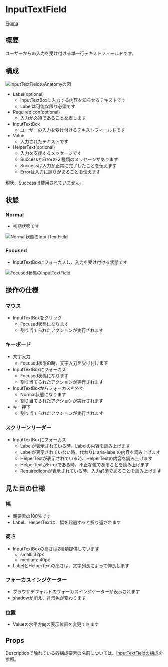 

<Meta title="Components/InputTextField" of={InputTextFieldStories} />

# InputTextField

[Figma](https://www.figma.com/file/0EL4UsBtC46KFG7WkKreiYi5/%F0%9F%8E%A8--%F0%9F%92%BB--kintone-UI-Design-Components?node-id=9421%3A65849)

## 概要

ユーザーからの入力を受け付ける単一行テキストフィールドです。

## 構成

<img src={anatomy} alt="InputTextFieldのAnatomyの図" />

- Label(optional)
  - InputTextBoxに入力する内容を知らせるテキストです
  - Labelは可能な限り必須です
- RequiredIcon(optional)
  - 入力が必須であることを表します
- InputTextBox
  - ユーザーの入力を受け付けるテキストフィールドです
- Value
  - 入力されたテキストです
- HelperText(optional)
  - 入力を支援するメッセージです
  - SuccessとErrorの２種類のメッセージがあります
  - Successは入力が正常に完了したことを伝えます
  - Errorは入力に誤りがあることを伝えます

<Notes>現状、Successは使用されていません。</Notes>

## 状態

### Normal

- 初期状態です

<img src={normal} alt="Normal状態のInputTextField" />

### Focused

- InputTextBoxにフォーカスし、入力を受け付ける状態です

<img src={focused} alt="Focused状態のInputTextField" />

## 操作の仕様

### マウス

- InputTextBoxをクリック
  - Focused状態になります
  - 割り当てられたアクションが実行されます

### キーボード

- 文字入力
  - Focused状態の時、文字入力を受け付けます
- InputTextBoxにフォーカス
  - Focused状態になります
  - 割り当てられたアクションが実行されます
- InputTextBoxからフォーカスを外す
  - Normal状態になります
  - 割り当てられたアクションが実行されます
- キー押下
  - 割り当てられたアクションが実行されます

### スクリーンリーダー

- InputTextBoxにフォーカス
  - Labelが表示されている時、Labelの内容を読み上げます
  - Labelが表示されていない時、代わりにaria-labelの内容を読み上げます
  - HelperTextが表示されている時、HelperTextの内容を読み上げます
  - HelperTextがErrorである時、不正な値であることを読み上げます
  - RequiredIconが表示されている時、入力必須であることを読み上げます

## 見た目の仕様

### 幅

- 親要素の100%です
- Label、HelperTextは、幅を超過すると折り返されます

### 高さ

- InputTextBoxの高さは2種類提供しています
  - small: 32px
  - medium: 40px
- LabelとHelperTextの高さは、文字列長によって伸長します

### フォーカスインジケーター

- ブラウザデフォルトのフォーカスインジケーターが表示されます
- shadowが消え、背景色が変わります

### 位置

- Valueの水平方向の表示位置を変更できます

## Props

Descriptionで触れている各構成要素の名前については、[InputTextFieldの構成](#構成)を参照。

<ArgTypes />

<Stories />
